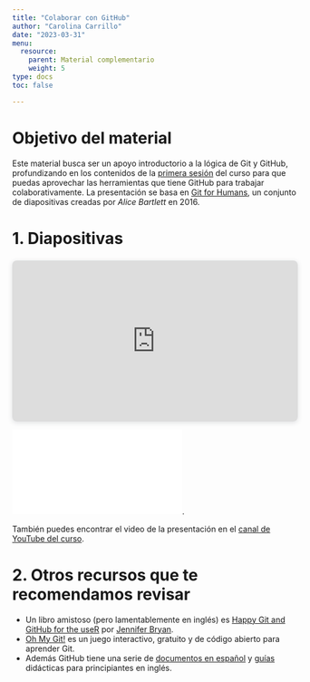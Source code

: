 ```yaml
---
title: "Colaborar con GitHub"
author: "Carolina Carrillo"
date: "2023-03-31"
menu:
  resource:
    parent: Material complementario
    weight: 5
type: docs
toc: false

---
```


# Objetivo del material

Este material busca ser un apoyo introductorio a la lógica de Git y GitHub, profundizando en los contenidos de la [primera sesión](https://learn-r-uah.netlify.app/content/01-content/) del curso para que puedas aprovechar las herramientas que tiene GitHub para trabajar colaborativamente. La presentación se basa en [Git for Humans](https://speakerdeck.com/alicebartlett/git-for-humans), un conjunto de diapositivas creadas por _Alice Bartlett_ en 2016.

# 1. Diapositivas

<div style="position: relative; width: 100%; height: 0; padding-top: 56.2500%;
 padding-bottom: 0; box-shadow: 0 2px 8px 0 rgba(63,69,81,0.16); margin-top: 1.6em; margin-bottom: 0.9em; overflow: hidden;
 border-radius: 8px; will-change: transform;">
  <iframe loading="lazy" style="position: absolute; width: 100%; height: 100%; top: 0; left: 0; border: none; padding: 0;margin: 0;"
    src="https:&#x2F;&#x2F;www.canva.com&#x2F;design&#x2F;DAFeiKR_48Q&#x2F;view?embed" allowfullscreen="allowfullscreen" allow="fullscreen">
  </iframe>
</div>

![Descargar pdf](/docs/slides_collab_github.pdf).

También puedes encontrar el video de la presentación en el [canal de YouTube del curso](https://www.youtube.com/@learnr4481).


# 2. Otros recursos que te recomendamos revisar

* Un libro amistoso (pero lamentablemente en inglés) es [Happy Git and GitHub for the useR](https://happygitwithr.com/index.html) por [Jennifer Bryan](https://github.com/jennybc).
* [Oh My Git!](https://ohmygit.org/) es un juego interactivo, gratuito y de código abierto para aprender Git.
* Además GitHub tiene una serie de [documentos en español](https://docs.github.com/es) y [guías](https://githubtraining.github.io/training-manual/#/) didácticas para principiantes en inglés.
